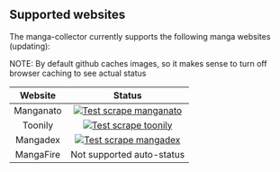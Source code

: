 ## Supported websites

The manga-collector currently supports the following manga websites (updating):

NOTE: By default github caches images, so it makes sense to turn off browser caching to see actual status

| **Website** |                                                                                                  **Status**                                                                                                  |
| :---------: | :----------------------------------------------------------------------------------------------------------------------------------------------------------------------------------------------------------: |
|  Manganato  | [![Test scrape manganato](https://github.com/AkioSarkiz/manga-collector/actions/workflows/manganato-test.yml/badge.svg)](https://github.com/AkioSarkiz/manga-collector/actions/workflows/manganato-test.yml) |
|   Toonily   |    [![Test scrape toonily](https://github.com/AkioSarkiz/manga-collector/actions/workflows/toonily-test.yml/badge.svg)](https://github.com/AkioSarkiz/manga-collector/actions/workflows/toonily-test.yml)    |
|  Mangadex   |  [![Test scrape mangadex](https://github.com/AkioSarkiz/manga-collector/actions/workflows/mangadex-test.yml/badge.svg)](https://github.com/AkioSarkiz/manga-collector/actions/workflows/mangadex-test.yml)   |
|  MangaFire  |                                                                                          Not supported auto-status                                                                                           |
